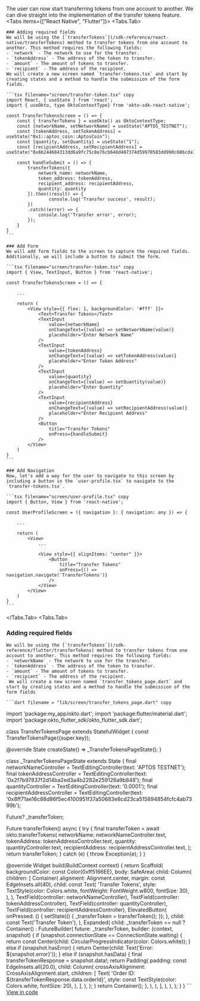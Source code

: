 
The user can now start transferring tokens from one account to another. We can dive straight into the implementation of the transfer tokens feature.
<Tabs items={["React Native", "Flutter"]}>
<Tabs.Tab>
<Steps>

    ### Adding required fields
    We will be using the [`transferTokens`](/sdk-reference/react-native/transferTokens) method to transfer tokens from one account to another. This method requires the following fields:
    - `network` - The network to use for the transfer.
    - `tokenAddress` - The address of the token to transfer.
    - `amount` - The amount of tokens to transfer.
    - `recipient` - The address of the recipient.
    We will create a new screen named `transfer-tokens.tsx` and start by creating states and a method to handle the submission of the form fields.

    ```tsx filename="screen/transfer-token.tsx" copy
    import React, { useState } from 'react';
    import { useOkto, type OktoContextType} from 'okto-sdk-react-native';

    const TransferTokensScreen = () => {
        const { transferTokens } = useOkto() as OktoContextType;
        const [networkName, setNetworkName] = useState("APTOS_TESTNET");
        const [tokenAddress, setTokenAddress] = useState("0x1::aptos_coin::AptosCoin");
        const [quantity, setQuantity] = useState("1");
        const [recipientAddress, setRecipientAddress] = useState("0x6b244684313dd6a9fc75c8e76cb648d407374d59970583dd990c686cda767984");
    
        const handleSubmit = () => {
            transferTokens({
                network_name: networkName,
                token_address: tokenAddress,
                recipient_address: recipientAddress,
                quantity: quantity
            }).then((result) => {
                    console.log('Transfer success', result);
            })
            .catch((error) => {
                console.log('Transfer error', error);
            });
        }
    }
    ```

    ### Add Form
    We will add form fields to the screen to capture the required fields. Additionally, we will include a button to submit the form.

    ```tsx filename="screen/transfer-token.tsx" copy
    import { View, TextInput, Button } from 'react-native';

    const TransferTokensScreen = () => {
        
        ...

        return (
            <View style={{ flex: 1, backgroundColor: '#fff' }}>
                <Text>Transfer Tokens</Text>
                <TextInput
                    value={networkName}
                    onChangeText={(value) => setNetworkName(value)}
                    placeholder="Enter Network Name"
                />
                <TextInput
                    value={tokenAddress}
                    onChangeText={(value) => setTokenAddress(value)}
                    placeholder="Enter Token Address"
                />
                <TextInput
                    value={quantity}
                    onChangeText={(value) => setQuantity(value)}
                    placeholder="Enter Quantity"
                />
                <TextInput
                    value={recipientAddress}
                    onChangeText={(value) => setRecipientAddress(value)}
                    placeholder="Enter Recipient Address"
                />
                <Button
                    title="Transfer Tokens"
                    onPress={handleSubmit}
                />
            </View>
        )
    }
    ```

    ### Add Navigation
    Now, let's add a way for the user to navigate to this screen by including a button in the `user-profile.tsx` to navigate to the `transfer-tokens.tsx`.

    ```tsx filename="screen/user-profile.tsx" copy
    import { Button, View } from 'react-native';

    const UserProfileScreen = ({ navigation }: { navigation: any }) => {
        
        ...
        
        return (
            <View>
                ...

                <View style={{ alignItems: "center" }}>
                    <Button
                        title="Transfer Tokens"
                        onPress={() => navigation.navigate('TransferTokens')}
                    />
                </View>
            </View>
        )
    }
    ```
</Steps>


</Tabs.Tab>
<Tabs.Tab>
<Steps>
   ### Adding required fields
    We will be using the [`transferTokens`](/sdk-reference/flutter/transferTokens) method to transfer tokens from one account to another. This method requires the following fields:
    - `networkName` - The network to use for the transfer.
    - `tokenAddress` - The address of the token to transfer.
    - `amount` - The amount of tokens to transfer.
    - `recipient` - The address of the recipient.
     We will create a new screen named `transfer_tokens_page.dart` and start by creating states and a method to handle the submission of the form fields
    
    ```dart filename = "lib/screen/transfer_tokens_page.dart" copy
import 'package:my_app/okto.dart';
import 'package:flutter/material.dart';
import 'package:okto_flutter_sdk/okto_flutter_sdk.dart';

class TransferTokensPage extends StatefulWidget {
  const TransferTokensPage({super.key});

  @override
  State<TransferTokensPage> createState() => _TransferTokensPageState();
}

class _TransferTokensPageState extends State<TransferTokensPage> {
  final networkNameController = TextEditingController(text: 'APTOS TESTNET');
  final tokenAddressController = TextEditingController(text: '0x2f7b97837f2d14ba2ed3a4b2282e259126a9b848');
  final quantityController = TextEditingController(text: '0.0001');
  final recipientAddressController = TextEditingController(text: '0x8ff71ae16c88d86f5ec4100951f37a50683e8cd23ca515894854fcfc4ab7399b');

  Future<TransferTokenResponse>? _transferToken;

  Future<TransferTokenResponse> transferToken() async {
    try {
      final transferToken = await okto.transferTokens(
        networkName: networkNameController.text,
        tokenAddress: tokenAddressController.text,
        quantity: quantityController.text,
        recipientAddress: recipientAddressController.text,
      );
      return transferToken;
    } catch (e) {
      throw Exception(e);
    }
  }

  @override
  Widget build(BuildContext context) {
    return Scaffold(
      backgroundColor: const Color(0xff5166EE),
      body: SafeArea(
        child: Column(
          children: [
            Container(
              alignment: Alignment.center,
              margin: const EdgeInsets.all(40),
              child: const Text(
                'Transfer Tokens',
                style: TextStyle(color: Colors.white, fontWeight: FontWeight.w800, fontSize: 30),
              ),
            ),
            TextField(controller: networkNameController),
            TextField(controller: tokenAddressController),
            TextField(controller: quantityController),
            TextField(controller: recipientAddressController),
            ElevatedButton(
              onPressed: () {
                setState(() {
                  _transferToken = transferToken();
                });
              },
              child: const Text('Transfer Token'),
            ),
            Expanded(
              child: _transferToken == null
                  ? Container()
                  : FutureBuilder<TransferTokenResponse>(
                      future: _transferToken,
                      builder: (context, snapshot) {
                        if (snapshot.connectionState == ConnectionState.waiting) {
                          return const Center(child: CircularProgressIndicator(color: Colors.white));
                        } else if (snapshot.hasError) {
                          return Center(child: Text('Error: ${snapshot.error}'));
                        } else if (snapshot.hasData) {
                          final transferTokenResponse = snapshot.data!;
                          return Padding(
                            padding: const EdgeInsets.all(20.0),
                            child: Column(
                              crossAxisAlignment: CrossAxisAlignment.start,
                              children: [
                                Text(
                                  'Order ID: ${transferTokenResponse.data.orderId}',
                                  style: const TextStyle(color: Colors.white, fontSize: 20),
                                ),
                              ],
                            ),
                          );
                        }
                        return Container();
                    },
                  ),
                ),
              ],
            ),
          ),
        );
      }
    }
    ```
    [View in code](https://github.com/okto-hq/okto-sdk-flutter/blob/main/example/lib/screens/transfer_tokens_page.dart)

</Steps>
</Tabs.Tab>
</Tabs>